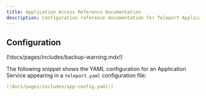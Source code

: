 ```yaml
---
title: Application Access Reference Documentation
description: Configuration reference documentation for Teleport Application Access.
---
```


## Configuration

(!docs/pages/includes/backup-warning.mdx!)

The following snippet shows the YAML configuration for an Application Service
appearing in a `teleport.yaml` configuration file:

```yaml
(!docs/pages/includes/app-config.yaml!)
```
